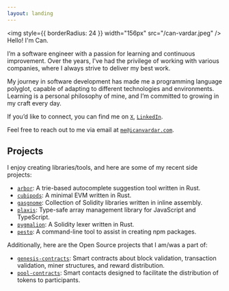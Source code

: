```yaml
---
layout: landing
---
```



<img style={{ borderRadius: 24 }} width="156px" src="/can-vardar.jpeg" />
Hello! I'm Can.

I’m a software engineer with a passion for learning and continuous improvement. Over the years, I've had the privilege of working with various companies, where I always strive to deliver my best work. 

My journey in software development has made me a programming language polyglot, capable of adapting to different technologies and environments. Learning is a personal philosophy of mine, and I’m committed to growing in my craft every day. 

If you’d like to connect, you can find me on [`X`](https://x.com/icanvardar), [`LinkedIn`](https://linkedin.com/in/icanvardar).

Feel free to reach out to me via email at [`me@icanvardar.com`](mailto:me@icanvardar.com).

## Projects

I enjoy creating libraries/tools, and here are some of my recent side projects:

- [`arbor`](https://github.com/icanvardar/arbor): A trie-based autocomplete suggestion tool written in Rust.
- [`cubipods`](https://github.com/icanvardar/cubipods): A minimal EVM written in Rust.
- [`gasgnome`](https://github.com/icanvardar/gasgnome): Collection of Solidity libraries written in inline assembly.
- [`plaxis`](https://github.com/icanvardar/plaxis): Type-safe array management library for JavaScript and TypeScript.
- [`pygmalion`](https://github.com/icanvardar/pygmalion): A Solidity lexer written in Rust.
- [`pesto`](https://github.com/icanvardar/pesto): A command-line tool to assist in creating npm packages.

Additionally, here are the Open Source projects that I am/was a part of:

- [`genesis-contracts`](https://github.com/Metatime-Technology-Inc/genesis-contracts): Smart contracts about block validation, transaction validation, miner structures, and reward distribution.
- [`pool-contracts`](https://github.com/Metatime-Technology-Inc/pool-contracts): Smart contacts designed to facilitate the distribution of tokens to participants.
